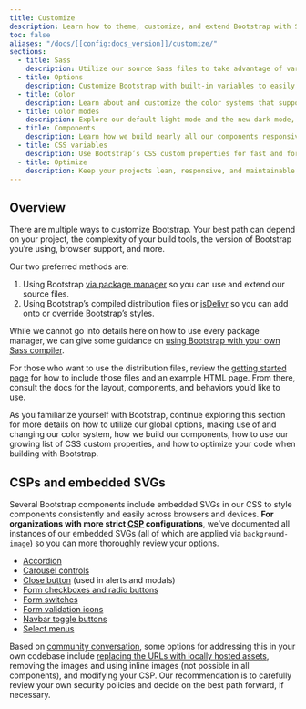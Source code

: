 ```yaml
---
title: Customize
description: Learn how to theme, customize, and extend Bootstrap with Sass, a boatload of global options, an expansive color system, and more.
toc: false
aliases: "/docs/[[config:docs_version]]/customize/"
sections:
  - title: Sass
    description: Utilize our source Sass files to take advantage of variables, maps, mixins, and functions.
  - title: Options
    description: Customize Bootstrap with built-in variables to easily toggle global CSS preferences.
  - title: Color
    description: Learn about and customize the color systems that support the entire toolkit.
  - title: Color modes
    description: Explore our default light mode and the new dark mode, or create custom color modes yourself.
  - title: Components
    description: Learn how we build nearly all our components responsively and with base and modifier classes.
  - title: CSS variables
    description: Use Bootstrap’s CSS custom properties for fast and forward-looking design and development.
  - title: Optimize
    description: Keep your projects lean, responsive, and maintainable so you can deliver the best experience.
---
```


## Overview

There are multiple ways to customize Bootstrap. Your best path can depend on your project, the complexity of your build tools, the version of Bootstrap you’re using, browser support, and more.

Our two preferred methods are:

1. Using Bootstrap [via package manager]([[docsref:/getting-started/download#package-managers]]) so you can use and extend our source files.
2. Using Bootstrap’s compiled distribution files or [jsDelivr]([[docsref:/getting-started/download#cdn-via-jsdelivr]]) so you can add onto or override Bootstrap’s styles.

While we cannot go into details here on how to use every package manager, we can give some guidance on [using Bootstrap with your own Sass compiler]([[docsref:/customize/sass]]).

For those who want to use the distribution files, review the [getting started page]([[docsref:/getting-started/introduction]]) for how to include those files and an example HTML page. From there, consult the docs for the layout, components, and behaviors you’d like to use.

As you familiarize yourself with Bootstrap, continue exploring this section for more details on how to utilize our global options, making use of and changing our color system, how we build our components, how to use our growing list of CSS custom properties, and how to optimize your code when building with Bootstrap.

## CSPs and embedded SVGs

Several Bootstrap components include embedded SVGs in our CSS to style components consistently and easily across browsers and devices. **For organizations with more strict <abbr title="Content Security Policy">CSP</abbr> configurations**, we’ve documented all instances of our embedded SVGs (all of which are applied via `background-image`) so you can more thoroughly review your options.

- [Accordion]([[docsref:/components/accordion]])
- [Carousel controls]([[docsref:/components/carousel#with-controls]])
- [Close button]([[docsref:/components/close-button]]) (used in alerts and modals)
- [Form checkboxes and radio buttons]([[docsref:/forms/checks-radios]])
- [Form switches]([[docsref:/forms/checks-radios#switches]])
- [Form validation icons]([[docsref:/forms/validation#server-side]])
- [Navbar toggle buttons]([[docsref:/components/navbar#responsive-behaviors]])
- [Select menus]([[docsref:/forms/select]])

Based on [community conversation](https://github.com/twbs/bootstrap/issues/25394), some options for addressing this in your own codebase include [replacing the URLs with locally hosted assets]([[docsref:/getting-started/webpack#extracting-svg-files]]), removing the images and using inline images (not possible in all components), and modifying your CSP. Our recommendation is to carefully review your own security policies and decide on the best path forward, if necessary.
